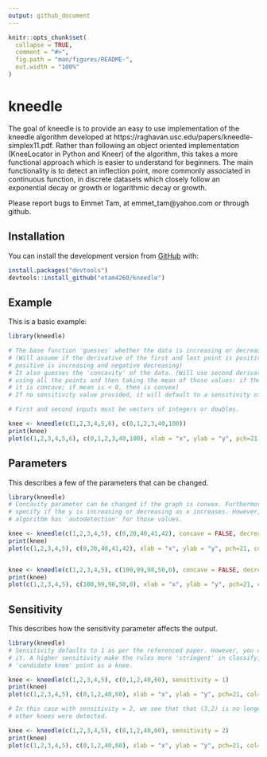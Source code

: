 ```yaml
---
output: github_document
---
```


<!-- README.md is generated from README.Rmd. Please edit that file -->

```r
knitr::opts_chunk$set(
  collapse = TRUE,
  comment = "#>",
  fig.path = "man/figures/README-",
  out.width = "100%"
)
```


<!-- badges: start -->
[//]: <> ([![CRAN Status](https://www.r-pkg.org/badges/version/pkgdown)](https://cran.r-project.org/package=pkgdown){.pkgdown-release})
[//]: <> ([![R-CMD-check](https://github.com/r-lib/pkgdown/workflows/R-CMD-check/badge.svg)](https://github.com/r-lib/pkgdown/actions){.pkgdown-devel})
[//]: <> ([![Codecov test coverage](https://codecov.io/gh/r-lib/pkgdown/branch/main/graph/badge.svg)](https://app.codecov.io/gh/r-lib/pkgdown?branch=main))
<!-- badges: end -->


# kneedle

<!-- badges: start -->
<!-- badges: end -->

The goal of kneedle is to provide an easy to use implementation of the kneedle 
algorithm developed at https://raghavan.usc.edu/papers/kneedle-simplex11.pdf. Rather than
following an object oriented implementation (KneeLocator in Python and Kneer) of the
algorithm, this takes a more functional approach which is easier to understand
for beginners. The main functionality is to detect an inflection point, 
more commonly associated in continuous function, in discrete datasets which closely
follow an exponential decay or growth or logarithmic decay or growth.

Please report bugs to Emmet Tam, at emmet_tam@yahoo.com or through github.

## Installation

You can install the development version from [GitHub](https://github.com/) with:

``` r
install.packages("devtools")
devtools::install_github("etam4260/kneedle")
```
## Example

This is a basic example:

```r
library(kneedle)

# The base function 'guesses' whether the data is increasing or decreasing.
# (Will assume if the derivative of the first and last point is positive or negative:
# positive is increasing and negative decreasing)
# It also guesses the 'concavity' of the data. (Will use second derivative calculations
# using all the points and then taking the mean of those values: if the mean is >= 0, then
# it is concave; if mean is < 0, then is convex)
# If no sensitivity value provided, it will default to a sensitivity of 1. 

# First and second inputs must be vectors of integers or doubles.

knee <- kneedle(c(1,2,3,4,5,6), c(0,1,2,3,40,100))
print(knee)
plot(c(1,2,3,4,5,6), c(0,1,2,3,40,100), xlab = "x", ylab = "y", pch=21, col="blue", bg="lightblue", type = "b")
```

## Parameters
This describes a few of the parameters that can be changed.

```r
library(kneedle)
# Concavity parameter can be changed if the graph is convex. Furthermore, you 
# specify if the y is increasing or decreasing as x increases. However, the
# algorithm has 'autodetection' for those values.

knee <- kneedle(c(1,2,3,4,5), c(0,20,40,41,42), concave = FALSE, decreasing = FALSE)
print(knee)
plot(c(1,2,3,4,5), c(0,20,40,41,42), xlab = "x", ylab = "y", pch=21, col="blue", bg="lightblue", type = "b")


knee <- kneedle(c(1,2,3,4,5), c(100,99,98,50,0), concave = FALSE, decreasing = TRUE)
print(knee)
plot(c(1,2,3,4,5), c(100,99,98,50,0), xlab = "x", ylab = "y", pch=21, col="blue", bg="lightblue", type = "b")
```


## Sensitivity
This describes how the sensitivity parameter affects the output.

```r
library(kneedle)
# Sensitivity defaults to 1 as per the referenced paper. However, you can adjust 
# it. A higher sensitivity make the rules more 'stringent' in classifying a 
# 'candidate knee' point as a knee. 

knee <- kneedle(c(1,2,3,4,5), c(0,1,2,40,60), sensitivity = 1)
print(knee)
plot(c(1,2,3,4,5), c(0,1,2,40,60), xlab = "x", ylab = "y", pch=21, col="blue", bg="lightblue", type = "b")

# In this case with sensitivity = 2, we see that that (3,2) is no longer considered a knee point. No
# other knees were detected.

knee <- kneedle(c(1,2,3,4,5), c(0,1,2,40,60), sensitivity = 2)
print(knee)
plot(c(1,2,3,4,5), c(0,1,2,40,60), xlab = "x", ylab = "y", pch=21, col="blue", bg="lightblue", type = "b")
```
